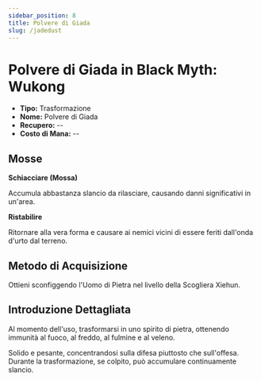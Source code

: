 ```yaml
---
sidebar_position: 8
title: Polvere di Giada
slug: /jadedust
---
```


# Polvere di Giada in Black Myth: Wukong

- **Tipo:** Trasformazione
- **Nome:** Polvere di Giada
- **Recupero:** --
- **Costo di Mana:** --

## Mosse

**Schiacciare (Mossa)**

Accumula abbastanza slancio da rilasciare, causando danni significativi in un'area.

**Ristabilire**

Ritornare alla vera forma e causare ai nemici vicini di essere feriti dall'onda d'urto dal terreno.

## Metodo di Acquisizione

Ottieni sconfiggendo l'Uomo di Pietra nel livello della Scogliera Xiehun.

## Introduzione Dettagliata

Al momento dell'uso, trasformarsi in uno spirito di pietra, ottenendo immunità al fuoco, al freddo, al fulmine e al veleno.

Solido e pesante, concentrandosi sulla difesa piuttosto che sull'offesa. Durante la trasformazione, se colpito, può accumulare continuamente slancio.